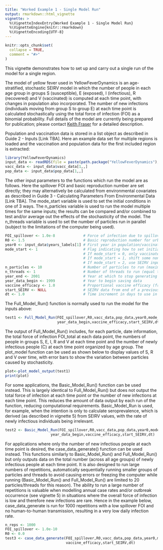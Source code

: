 ```yaml
---
title: "Worked Example 1 - Single Model Run"
output: rmarkdown::html_vignette
vignette: >
  %\VignetteIndexEntry{Worked Example 1 - Single Model Run}
  %\VignetteEngine{knitr::rmarkdown}
  %\VignetteEncoding{UTF-8}
---
```


```r
knitr::opts_chunk$set(
  collapse = TRUE,
  comment = "#>"
)
```

This vignette demonstrates how to set up and carry out a single run of the model for a single region. 

The model of yellow fever used in YellowFeverDynamics is an age-stratified, stochastic SEIRV model in which the number of people in each age group in groups S (susceptible), E (exposed), I (infectious), R (recovered) and V (vaccinated) is computed at each time point, with changes in population also incorporated. The number of new infections (individuals moving from group S to group E) at each time point is calculated stochastically using the total force of infection (FOI) as a binomial probability. Full details of the model are currently being prepared for publication; please contact [Keith Fraser](keith.fraser@imperial.ac.uk) for a detailed description.

Population and vaccination data is stored in a list object as described in Guide 2 - Inputs [Link TBA]. Here an example data set for multiple regions is loaded and the vaccination and population data for the first included region is extracted:

```r
library(YellowFeverDynamics)
input_data <- readRDS(file = paste(path.package("YellowFeverDynamics"),"/exdata/input_data_example.Rds",sep = ""))
vacc_data <- input_data$vacc_data[1,,]
pop_data <- input_data$pop_data[1,,]  
```

The other input parameters to the functions which run the model are as follows. Here the spillover FOI and basic reproduction number are set directly; they may alternatively be calculated from environmental covariates as described in Guide 3 - Calculating Parameters From Environmental Data [Link TBA]. The mode_start variable is used to set the initial conditions in one of 3 ways. The n_particles variable is used to run the model multiple times for the same inputs; the results can be compared and/or combined to test and/or average out the effects of the stochasticity of the model. The n_threads variable is used to set the number of particles run in parallel (subject to the limitations of the computer being used).

```r
FOI_spillover <- 1.0e-8             # Force of infection due to spillover from sylvatic reservoir
R0 <- 1.5                           # Basic reproduction number for urban spread of infection
year0 <- input_data$years_labels[1] # First year in population/vaccination data (here taken from the input data set; if the population and vaccination data is set manually, this similarly needs to be set manually)
mode_start <- 1                     # Flag indicating how to set initial population immunity level in addition to vaccination
                                    # If mode_start = 0, only vaccinated individuals are immune (R=0)
                                    # If mode_start = 1, shift some non-vaccinated individuals into recovered to give herd immunity (R = 1 - 1/R0)
                                    # If mode_start = 2, use SEIRV input in list from previous run(s), set using start_SEIRV variable
n_particles <- 10                   # Number of particles to run (maximum allowed value = 20)
n_threads <- 1                      # Number of threads to run (equal to or less than n_particles)
year_end <- 2001                    # Year at which to stop generating data (year after last year where data is desired)
year_data_begin <- 1999             # Year to begin saving data
vaccine_efficacy <- 1.0             # Proportional vaccine efficacy (from 0 to 1)
start_SEIRV <- NULL                 # SEIRV data from end of a previous run to use as input (if mode_start = 2; not used here and hence set to NULL)
dt <- 1.0                           # Time increment in days to use in model (should be either 1.0 or 5.0 days)
```

The Full_Model_Run() function is normally used to run the model for the inputs above:

```r
test1 <- Full_Model_Run(FOI_spillover,R0,vacc_data,pop_data,year0,mode_start,n_particles,n_threads,year_end,
                        year_data_begin,vaccine_efficacy,start_SEIRV,dt)
```

The output of Full_Model_Run() includes, for each particle, date information, the total force of infection FOI_total at each data point, the numbers of people in groups S, E, I, R and V at each time point and the number of newly infectious people (C) at each time point organized by age group. The plot_model function can be used as shown below to display values of S, R and V over time, with error bars to show the variation between particles caused by stochasticity.

```r
plot<-plot_model_output(test1)
print(plot)
```

For some applications, the Basic_Model_Run() function can be used instead. This is largely identical to Full_Model_Run() but does not output the total force of infection at each time point or the number of new infections at each time point. This reduces the amount of data output by each run of the function, reducing computational requirements. Basic_Model_Run is used, for example, when the intention is only to calculate seroprevalence, which is derived (as described in vignette 5) from SEIRV values, with the rate of newly infectious individuals being irrelevant.

```r
test2 <- Basic_Model_Run(FOI_spillover,R0,vacc_data,pop_data,year0,mode_start,n_particles,n_threads,year_end,
                     year_data_begin,vaccine_efficacy,start_SEIRV,dt)
```

For applications where only the number of new infectious people at each time point is desired, the case_data_generate() function can be used instead. This functions similarly to Basic_Model_Run() and Full_Model_Run() but only outputs data on the total number (across all age groups) of newly infectious people at each time point. It is also designed to run large numbers of repetitions, automatically sequentially running smaller groups of particles and threads to avoid causing errors or freezing the computer while running (Basic_Model_Run() and Full_Model_Run() are limited to 20 particles/threads for this reason). The ability to run a large number of repetitions is valuable when modelling annual case rates and/or outbreak occurrence (see vignette 5) in situations where the overall force of infection is low and therefore new infections are rare. Hence in the example below, case_data_generate is run for 1000 repetitions with a low spillover FOI and no human-to-human transmission, resulting in a very low daily infection rate.

```r
n_reps <- 1000
FOI_spillover <- 1.0e-10
R0 <- 0.0
test3 <- case_data_generate(FOI_spillover,R0,vacc_data,pop_data,year0,mode_start,n_reps,year_end,year_data_begin,
                            vaccine_efficacy,start_SEIRV,dt)
```
